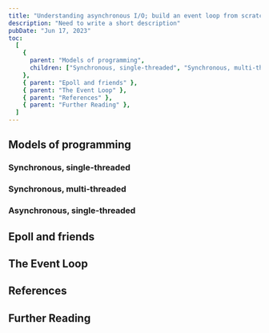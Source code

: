 ```yaml
---
title: "Understanding asynchronous I/O; build an event loop from scratch"
description: "Need to write a short description"
pubDate: "Jun 17, 2023"
toc:
  [
    {
      parent: "Models of programming",
      children: ["Synchronous, single-threaded", "Synchronous, multi-threaded", "Asynchronous, single-threaded"],
    },
    { parent: "Epoll and friends" },
    { parent: "The Event Loop" },
    { parent: "References" },
    { parent: "Further Reading" },
  ]
---
```


## Models of programming

### Synchronous, single-threaded

### Synchronous, multi-threaded

### Asynchronous, single-threaded

## Epoll and friends

## The Event Loop

## References

## Further Reading

